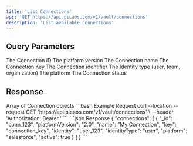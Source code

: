 ```yaml
---
title: 'List Connections'
api: 'GET https://api.picaos.com/v1/vault/connections'
description: 'List available Connections'
---
```


## Query Parameters

<ParamField query="_id" type="string">
  The Connection ID
</ParamField>

<ParamField query="platformVersion" type="string">
  The platform version
</ParamField>

<ParamField query="name" type="string">
  The Connection name
</ParamField>

<ParamField query="key" type="string">
  The Connection Key
</ParamField>

<ParamField query="identity" type="string">
  The Connection identifier
</ParamField>

<ParamField query="identityType" type="string">
  The Identity type (user, team, organization)
</ParamField>

<ParamField query="platform" type="string">
  The platform
</ParamField>

<ParamField query="active" type="boolean">
  The Connection status
</ParamField>

## Response

<ResponseField name="connections" type="Connection[]">
  Array of Connection objects
</ResponseField>

<RequestExample>
```bash Example Request
curl --location --request GET 'https://api.picaos.com/v1/vault/connections' \
--header 'Authorization: Bearer <token>'
```
</RequestExample>

<ResponseExample>
```json Response
{
  "connections": [
    {
      "_id": "conn_123",
      "platformVersion": "2.0",
      "name": "My Connection",
      "key": "connection_key",
      "identity": "user_123",
      "identityType": "user",
      "platform": "salesforce",
      "active": true
    }
  ]
}
```
</ResponseExample>
